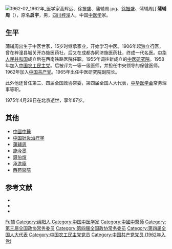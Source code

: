 [[File:1962-02_1962年_医学家高辉远、徐振盛、蒲辅周.jpg|thumb]]、[[徐振盛|徐振盛]]、蒲辅周]]
'''蒲辅周'''（{{bd|1888年||1975年|4月29日|catIdx=Pu蒲}}），原名'''启宇'''，男，[[四川|四川]][[梓潼|梓潼]]人，中国[[中医学|中医学]]家。

== 生平 ==
蒲辅周出生于中医世家，15岁时继承家业，开始学习中医。1906年起独立行医，曾在梓潼县城关开办施医药社，后又在成都办同济施医药社，终成一代名医。[[中华人民共和国|中华人民共和国]]成立后在西南铁路医院任职。1955年调往新成立的[[中国中医科学院|中医研究院]]。1958年加入[[中国农工民主党|中国农工民主党]]。后被评为一等一级医师，并担任中央领导的保健医师。1962年加入[[中国共产党|中国共产党]]。1965年出任中医研究院副院长。

此外他还曾任第三、四届全国政协常委，第四届全国人大代表，[[中华医学会|中华医学会]]常务理事等职。

1975年4月29日在北京逝世，享年87岁。

== 其他 ==
* [[中國中醫|中國中醫]]
* [[中国针灸治疗学|中国针灸治疗学]]
* [[蒲辅周|蒲辅周]]
* [[施今墨|施今墨]]
* [[錢伯煊|錢伯煊]]
* [[承澹庵|承澹庵]]
* [[西苑醫院|西苑醫院]]



== 参考文献 ==
{{ReflistH}}
* {{cite web|url=http://www.rmzxb.com.cn/wh/ws/t20100715_331917.htm|title=当代杰出的中医学家——蒲辅周|work=人民政协网|deadurl=yes|archiveurl=https://web.archive.org/web/20100724065152/http://www.rmzxb.com.cn/wh/ws/t20100715_331917.htm|archivedate=2010-07-24}}
* {{cite web|url=http://www.chengantang.net/img/showimg.php?lang=cn&id=107|title=蒲辅周（1888～1975）|work=承安堂}}{{dead link|date=2018年4月 |bot=InternetArchiveBot |fix-attempted=yes }}
* {{cite web|url=http://www.sichuandaily.com.cn/0003/17/k09.html|title=中医学家蒲辅周|work=四川日报|access-date=2012-01-11|archive-date=2010-07-24|archive-url=https://web.archive.org/web/20100724055938/http://www.sichuandaily.com.cn/0003/17/k09.html|dead-url=no}}
{{ReflistF}}

{{中华人民共和国科学技术协会第一届全国委员会}}

{{Authority control}}
{{DEFAULTSORT:Pu蒲}}
[[Category:蒲姓|Fu辅]]
[[Category:绵阳人|Category:绵阳人]]
[[Category:中国中医学家|Category:中国中医学家]]
[[Category:中國中醫師|Category:中國中醫師]]
[[Category:第三届全国政协常务委员|Category:第三届全国政协常务委员]]
[[Category:第四届全国政协常务委员|Category:第四届全国政协常务委员]]
[[Category:第四届全国人大代表|Category:第四届全国人大代表]]
[[Category:中国农工民主党党员|Category:中国农工民主党党员]]
[[Category:中国共产党党员_(1962年入党)|Category:中国共产党党员 (1962年入党)]]